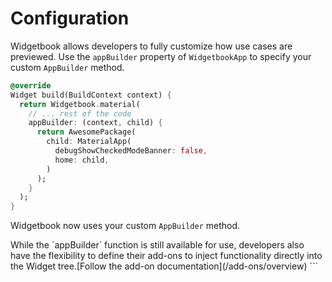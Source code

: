 # Configuration

Widgetbook allows developers to fully customize how use cases are previewed. Use
the `appBuilder` property of `WidgetbookApp` to specify your custom `AppBuilder`
method.

```dart title="Custom Material app builder"
@override
Widget build(BuildContext context) {
  return Widgetbook.material(
    // ... rest of the code
    appBuilder: (context, child) {
      return AwesomePackage(
        child: MaterialApp(
          debugShowCheckedModeBanner: false,
          home: child,
        )
      );
    }
  );
}
```

Widgetbook now uses your custom `AppBuilder` method.

<Info>
  While the `appBuilder` function is still available for use, developers also
  have the flexibility to define their add-ons to inject functionality directly
  into the Widget tree.[Follow the add-on documentation](/add-ons/overview)
</Info>
```
